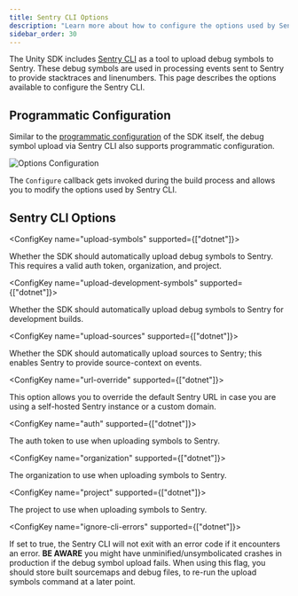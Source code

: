 ```yaml
---
title: Sentry CLI Options
description: "Learn more about how to configure the options used by Sentry CLI."
sidebar_order: 30
---
```


The Unity SDK includes [Sentry CLI](/product/cli/) as a tool to upload debug symbols to Sentry. These debug symbols are used in processing events sent to Sentry to provide stacktraces and linenumbers. This page describes the options available to configure the Sentry CLI.

## Programmatic Configuration

Similar to the [programmatic configuration](/platforms/unity/configuration/options/programmatic-configuration/) of the SDK itself, the debug symbol upload via Sentry CLI also supports programmatic configuration.

![Options Configuration](./img/sentry-cli-option-configuration.png)

The `Configure` callback gets invoked during the build process and allows you to modify the options used by Sentry CLI.

## Sentry CLI Options

<ConfigKey name="upload-symbols" supported={["dotnet"]}>

Whether the SDK should automatically upload debug symbols to Sentry. This requires a valid auth token, organization, and project.

</ConfigKey>

<ConfigKey name="upload-development-symbols" supported={["dotnet"]}>

Whether the SDK should automatically upload debug symbols to Sentry for development builds.

</ConfigKey>

<ConfigKey name="upload-sources" supported={["dotnet"]}>

Whether the SDK should automatically upload sources to Sentry; this enables Sentry to provide source-context on events.

</ConfigKey>

<ConfigKey name="url-override" supported={["dotnet"]}>

This option allows you to override the default Sentry URL in case you are using a self-hosted Sentry instance or a custom domain.

</ConfigKey>

<ConfigKey name="auth" supported={["dotnet"]}>

The auth token to use when uploading symbols to Sentry.

</ConfigKey>

<ConfigKey name="organization" supported={["dotnet"]}>

The organization to use when uploading symbols to Sentry.

</ConfigKey>

<ConfigKey name="project" supported={["dotnet"]}>

The project to use when uploading symbols to Sentry.

</ConfigKey>

<ConfigKey name="ignore-cli-errors" supported={["dotnet"]}>

If set to true, the Sentry CLI will not exit with an error code if it encounters an error. **BE AWARE** you might have unminified/unsymbolicated crashes in production if the debug symbol upload fails. When using this flag, you should store built sourcemaps and debug files, to re-run the upload symbols command at a later point.

</ConfigKey>
